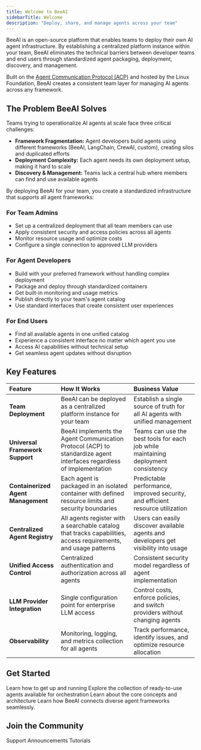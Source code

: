 ```yaml
---
title: Welcome to BeeAI
sidebarTitle: Welcome
description: "Deploy, share, and manage agents across your team"
---
```


BeeAI is an open-source platform that enables teams to deploy their own AI agent infrastructure. By establishing a centralized platform instance within your team, BeeAI eliminates the technical barriers between developer teams and end users through standardized agent packaging, deployment, discovery, and management.

Built on the [Agent Communication Protocol (ACP)](https://agentcommunicationprotocol.dev/) and hosted by the Linux Foundation, BeeAI creates a consistent team layer for managing AI agents across any framework.

## The Problem BeeAI Solves

Teams trying to operationalize AI agents at scale face three critical challenges:
- **Framework Fragmentation:** Agent developers build agents using different frameworks (BeeAI, LangChain, CrewAI, custom), creating silos and duplicated efforts
- **Deployment Complexity:** Each agent needs its own deployment setup, making it hard to scale
- **Discovery & Management:** Teams lack a central hub where members can find and use available agents

By deploying BeeAI for your team, you create a standardized infrastructure that supports all agent frameworks:

### For Team Admins
- Set up a centralized deployment that all team members can use
- Apply consistent security and access policies across all agents
- Monitor resource usage and optimize costs
- Configure a single connection to approved LLM providers

### For Agent Developers
- Build with your preferred framework without handling complex deployment
- Package and deploy through standardized containers
- Get built-in monitoring and usage metrics
- Publish directly to your team's agent catalog
- Use standard interfaces that create consistent user experiences

### For End Users
- Find all available agents in one unified catalog
- Experience a consistent interface no matter which agent you use
- Access AI capabilities without technical setup
- Get seamless agent updates without disruption

## Key Features

| Feature | How It Works | Business Value |
| :------ | :----------- | :------------- |
| **Team Deployment** | BeeAI can be deployed as a centralized platform instance for your team | Establish a single source of truth for all AI agents with unified management |
| **Universal Framework Support** | BeeAI implements the Agent Communication Protocol (ACP) to standardize agent interfaces regardless of implementation | Teams can use the best tools for each job while maintaining deployment consistency |
| **Containerized Agent Management** | Each agent is packaged in an isolated container with defined resource limits and security boundaries | Predictable performance, improved security, and efficient resource utilization |
| **Centralized Agent Registry** | All agents register with a searchable catalog that tracks capabilities, access requirements, and usage patterns | Users can easily discover available agents and developers get visibility into usage |
| **Unified Access Control** | Centralized authentication and authorization across all agents | Consistent security model regardless of agent implementation |
| **LLM Provider Integration** | Single configuration point for enterprise LLM access | Control costs, enforce policies, and switch providers without changing agents |
| **Observability** | Monitoring, logging, and metrics collection for all agents | Track performance, identify issues, and optimize resource allocation |

## Get Started

<CardGroup cols={2}>
  <Card title="Quickstart" icon="rocket" href="/introduction/quickstart">
    Learn how to get up and running
  </Card>
  <Card title="Agent Library" icon="robot" href="https://beeai.dev/agents">
    Explore the collection of ready-to-use agents available for orchestration
  </Card>
  <Card title="Architecture" icon="sitemap" href="/concepts/architecture">
    Learn about the core concepts and architecture
  </Card>
  <Card
    title="Agent Communication Protocol"
    icon="network-wired"
    href="https://agentcommunicationprotocol.dev"
  >
    Learn how BeeAI connects diverse agent frameworks seamlessly.
  </Card>
</CardGroup>

## Join the Community

<CardGroup cols={3}>
  <Card title="Discord" icon="discord" href="https://discord.gg/NradeA6ZNF">
    Support
  </Card>
  <Card
    title="Bluesky"
    icon="bluesky"
    href="https://bsky.app/profile/beeaiagents.bsky.social"
  >
    Announcements
  </Card>
  <Card title="Youtube" icon="youtube" href="https://youtube.com/@BeeAIAgents">
    Tutorials
  </Card>
</CardGroup>
